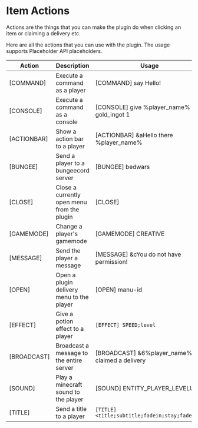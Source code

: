 # Item Actions

Actions are the things that you can make the plugin do when clicking an item or claiming a delivery etc.

Here are all the actions that you can use with the plugin. The usage supports Placeholder API placeholders.


| Action      | Description                                 | Usage                                              |
|-------------|---------------------------------------------|----------------------------------------------------|
| [COMMAND]   | Execute a command as a player               | [COMMAND] say Hello!                               |
| [CONSOLE]   | Execute a command as a console              | [CONSOLE] give %player_name% gold_ingot 1          |
| [ACTIONBAR] | Show a action bar to a player               | [ACTIONBAR] &aHello there %player_name%            |
| [BUNGEE]    | Send a player to a bungeecord server        | [BUNGEE] bedwars                                   |
| [CLOSE]     | Close a currently open menu from the plugin | [CLOSE]                                            |
| [GAMEMODE]  | Change a player's gamemode                  | [GAMEMODE] CREATIVE                                |
| [MESSAGE]   | Send the player a message                   | [MESSAGE] &cYou do not have permission!            |
| [OPEN]      | Open a plugin delivery menu to the player   | [OPEN] manu-id                                     |
| [EFFECT]    | Give a potion effect to a player            | `[EFFECT] SPEED;level`                             |
| [BROADCAST] | Broadcast a message to the entire server    | [BROADCAST] &6%player_name% has claimed a delivery |
| [SOUND]     | Play a minecraft sound to the player        | [SOUND] ENTITY_PLAYER_LEVELUP                      |
| [TITLE]     | Send a title to a player                    | `[TITLE] <title;subtitle;fadein;stay;fadeout>`     |